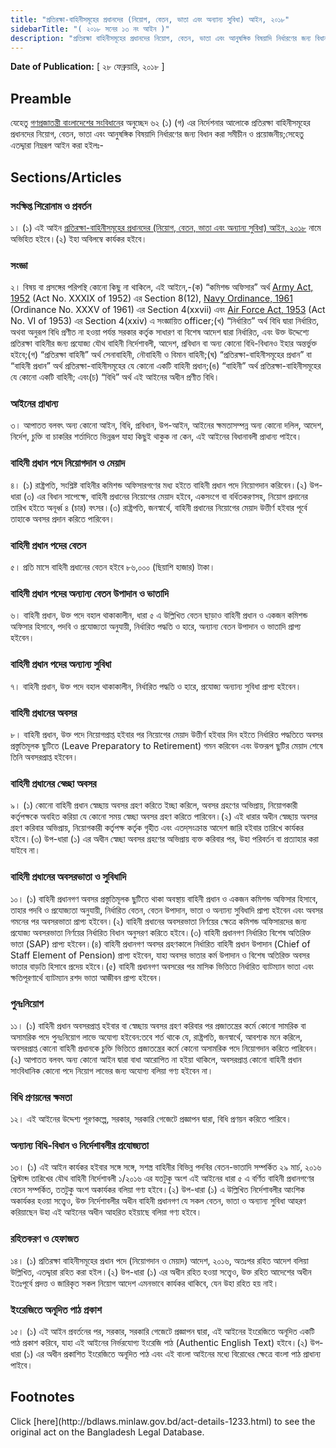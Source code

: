 ```yaml
---
title: "প্রতিরক্ষা-বাহিনীসমূহের প্রধানদের (নিয়োগ, বেতন, ভাতা এবং অন্যান্য সুবিধা) আইন, ২০১৮"
sidebarTitle: "( ২০১৮ সনের ১৩ নং আইন )"
description: "প্রতিরক্ষা বাহিনীসমূহের প্রধানদের নিয়োগ, বেতন, ভাতা এবং আনুষঙ্গিক বিষয়াদি নির্ধারণের জন্য বিধান প্রণয়নকল্পে প্রণীত আইন"
---
```


**Date of Publication:** [ ২৮ ফেব্রুয়ারি, ২০১৮ ]

## Preamble

যেহেতু [গণপ্রজাতন্ত্রী বাংলাদেশের সংবিধান](/act-957.html "গণপ্রজাতন্ত্রী বাংলাদেশের সংবিধান")ের অনুচ্ছেদ ৬২ (১) (গ) এর নির্দেশনার আলোকে প্রতিরক্ষা বাহিনীসমূহের প্রধানদের নিয়োগ, বেতন, ভাতা এবং আনুষঙ্গিক বিষয়াদি নির্ধারণের জন্য বিধান করা সমীচীন ও প্রয়োজনীয়;সেহেতু এতদ্দ্বারা নিম্নরূপ আইন করা হইলঃ-

## Sections/Articles

### সংক্ষিপ্ত শিরোনাম ও প্রবর্তন

১। (১) এই আইন [প্রতিরক্ষা-বাহিনীসমূহের প্রধানদের (নিয়োগ, বেতন, ভাতা এবং অন্যান্য সুবিধা) আইন, ২০১৮](/laws/volume-48/act-1233 "প্রতিরক্ষা-বাহিনীসমূহের প্রধানদের (নিয়োগ, বেতন, ভাতা এবং অন্যান্য সুবিধা) আইন, ২০১৮") নামে অভিহিত হইবে।(২) ইহা অবিলম্বে কার্যকর হইবে।

### সংজ্ঞা

২। বিষয় বা প্রসঙ্গের পরিপন্থি কোনো কিছু না থাকিলে, এই আইনে,-(ক) “কমিশন্ড অফিসার” অর্থ [Army Act, 1952](/laws/volume-11/act-248 "Army Act, 1952") (Act No. XXXIX of 1952) এর Section 8(12), [Navy Ordinance, 1961](/laws/volume-12/act-310 "Navy Ordinance, 1961") (Ordinance No. XXXV of 1961) এর Section 4(xxvii) এবং [Air Force Act, 1953](/laws/volume-11/act-256 "Air Force Act, 1953") (Act No. VI of 1953) এর Section 4(xxiv) এ সংজ্ঞায়িত officer;(খ) “নির্ধারিত” অর্থ বিধি দ্বারা নির্ধারিত, অথবা অনুরূপ বিধি প্রণীত না হওয়া পর্যন্ত সরকার কর্তৃক সাধারণ বা বিশেষ আদেশ দ্বারা নির্ধারিত, এবং উক্ত উদ্দেশ্যে প্রতিরক্ষা বাহিনীর জন্য প্রযোজ্য যৌথ বাহিনী নির্দেশাবলী, আদেশ, প্রবিধান বা অন্য কোনো বিধি-বিধানও ইহার অন্তর্ভুক্ত হইবে;(গ) “প্রতিরক্ষা বাহিনী” অর্থ সেনাবাহিনী, নৌবাহিনী ও বিমান বাহিনী;(ঘ) “প্রতিরক্ষা-বাহিনীসমূহের প্রধান” বা “বাহিনী প্রধান” অর্থ প্রতিরক্ষা-বাহিনীসমূহের যে কোনো একটি বাহিনী প্রধান;(ঙ) “বাহিনী” অর্থ প্রতিরক্ষা-বাহিনীসমূহের যে কোনো একটি বাহিনী; এবং(চ) “বিধি” অর্থ এই আইনের অধীন প্রণীত বিধি।

### আইনের প্রাধান্য

৩। আপাতত বলবৎ অন্য কোনো আইন, বিধি, প্রবিধান, উপ-আইন, আইনের ক্ষমতাসম্পন্ন অন্য কোনো দলিল, আদেশ, নির্দেশ, চুক্তি বা চাকরির শর্তাদিতে ভিন্নরূপ যাহা কিছুই থাকুক না কেন, এই আইনের বিধানাবলী প্রাধান্য পাইবে।

### বাহিনী প্রধান পদে নিয়োগদান ও মেয়াদ

৪। (১) রাষ্ট্রপতি, সংশ্লিষ্ট বাহিনীর কমিশন্ড অফিসারগণের মধ্য হইতে বাহিনী প্রধান পদে নিয়োগদান করিবেন।(২) উপ-ধারা (৩) এর বিধান সাপেক্ষে, বাহিনী প্রধানের নিয়োগের মেয়াদ হইবে, একসংগে বা বর্ধিতকরণসহ, নিয়োগ প্রদানের তারিখ হইতে অনূর্ধ্ব ৪ (চার) বৎসর।(৩) রাষ্ট্রপতি, জনস্বার্থে, বাহিনী প্রধানের নিয়োগের মেয়াদ উত্তীর্ণ হইবার পূর্বে তাহাকে অবসর প্রদান করিতে পারিবেন।

### বাহিনী প্রধান পদের বেতন

৫। প্রতি মাসে বাহিনী প্রধানের বেতন হইবে ৮৬,০০০ (ছিয়াশি হাজার) টাকা।

### বাহিনী প্রধান পদের অন্যান্য বেতন উপাদান ও ভাতাদি

৬। বাহিনী প্রধান, উক্ত পদে বহাল থাকাকালীন, ধারা ৫ এ উল্লিখিত বেতন ছাড়াও বাহিনী প্রধান ও একজন কমিশন্ড অফিসার হিসাবে, পদবি ও প্রযোজ্যতা অনুযায়ী, নির্ধারিত পদ্ধতি ও হারে, অন্যান্য বেতন উপাদান ও ভাতাদি প্রাপ্য হইবেন।

### বাহিনী প্রধান পদের অন্যান্য সুবিধা

৭। বাহিনী প্রধান, উক্ত পদে বহাল থাকাকালীন, নির্ধারিত পদ্ধতি ও হারে, প্রযোজ্য অন্যান্য সুবিধা প্রাপ্য হইবেন।

### বাহিনী প্রধানের অবসর

৮। বাহিনী প্রধান, উক্ত পদে নিয়োগপ্রাপ্ত হইবার পর নিয়োগের মেয়াদ উত্তীর্ণ হইবার দিন হইতে নির্ধারিত পদ্ধতিতে অবসর প্রস্তুতিমূলক ছুটিতে (Leave Preparatory to Retirement) গমন করিবেন এবং উক্তরূপ ছুটির মেয়াদ শেষে তিনি অবসরপ্রাপ্ত হইবেন।

### বাহিনী প্রধানের স্বেচ্ছা অবসর

৯। (১) কোনো বাহিনী প্রধান স্বেচ্ছায় অবসর গ্রহণ করিতে ইচ্ছা করিলে, অবসর গ্রহণের অভিপ্রায়, নিয়োগকারী কর্তৃপক্ষকে অবহিত করিয়া যে কোনো সময় স্বেচ্ছা অবসর গ্রহণ করিতে পারিবেন।(২) এই ধারার অধীন স্বেচ্ছায় অবসর গ্রহণ করিবার অভিপ্রায়, নিয়োগকারী কর্তৃপক্ষ কর্তৃক গৃহীত এবং এতদ্‌সংক্রান্ত আদেশ জারি হইবার তারিখে কার্যকর হইবে।(৩) উপ-ধারা (১) এর অধীন স্বেচ্ছা অবসর গ্রহণের অভিপ্রায় ব্যক্ত করিবার পর, উহা পরিবর্তন বা প্রত্যাহার করা যাইবে না।

### বাহিনী প্রধানের অবসরভাতা ও সুবিধাদি

১০। (১) বাহিনী প্রধানগণ অবসর প্রস্তুতিমূলক ছুটিতে থাকা অবস্থায় বাহিনী প্রধান ও একজন কমিশন্ড অফিসার হিসাবে, তাহার পদবি ও প্রযোজ্যতা অনুযায়ী, নির্ধারিত বেতন, বেতন উপাদান, ভাতা ও অন্যান্য সুবিধাদি প্রাপ্য হইবেন এবং অবসর গমনের পর অবসরভাতা প্রাপ্য হইবেন।(২) বাহিনী প্রধানের অবসরভাতা নির্ণয়ের ক্ষেত্রে কমিশন্ড অফিসারদের জন্য প্রযোজ্য অবসরভাতা নির্ণয়ের নির্ধারিত বিধান অনুসরণ করিতে হইবে।(৩) বাহিনী প্রধানগণ নির্ধারিত বিশেষ অতিরিক্ত ভাতা (SAP) প্রাপ্য হইবেন।(৪) বাহিনী প্রধানগণ অবসর গ্রহণকালে নির্ধারিত বাহিনী প্রধান উপাদান (Chief of Staff Element of Pension) প্রাপ্য হইবেন, যাহা অবসর ভাতার কর্ম উপাদান ও বিশেষ অতিরিক্ত অবসর ভাতার বাড়তি হিসাবে প্রদেয় হইবে।(৫) বাহিনী প্রধানগণ অবসরের পর মাসিক ভিত্তিতে নির্ধারিত ব্যাটম্যান ভাতা এবং ক্ষতিপূরণার্থে ব্যাটম্যান রশদ ভাতা আজীবন প্রাপ্য হইবেন।

### পুনঃনিয়োগ

১১। (১) বাহিনী প্রধান অবসরপ্রাপ্ত হইবার বা স্বেচ্ছায় অবসর গ্রহণ করিবার পর প্রজাতন্ত্রের কর্মে কোনো সামরিক বা অসামরিক পদে পুনঃনিয়োগ লাভে অযোগ্য হইবেন:তবে শর্ত থাকে যে, রাষ্ট্রপতি, জনস্বার্থে, আবশ্যক মনে করিলে, অবসরপ্রাপ্ত কোনো বাহিনী প্রধানকে চুক্তি ভিত্তিতে প্রজাতন্ত্রের কর্মে কোনো অসামরিক পদে নিয়োগদান করিতে পারিবেন।(২) আপাতত বলবৎ অন্য কোনো আইন দ্বারা বাধা আরোপিত না হইয়া থাকিলে, অবসরপ্রাপ্ত কোনো বাহিনী প্রধান সাংবিধানিক কোনো পদে নিয়োগ লাভের জন্য অযোগ্য বলিয়া গণ্য হইবেন না।

### বিধি প্রণয়নের ক্ষমতা

১২। এই আইনের উদ্দেশ্য পূরণকল্পে, সরকার, সরকারি গেজেটে প্রজ্ঞাপন দ্বারা, বিধি প্রণয়ন করিতে পারিবে।

### অন্যান্য বিধি-বিধান ও নির্দেশাবলীর প্রযোজ্যতা

১৩। (১) এই আইন কার্যকর হইবার সঙ্গে সঙ্গে, সশস্ত্র বাহিনীর বিভিন্ন পদবির বেতন-ভাতাদি সম্পর্কিত ২৯ মার্চ, ২০১৬ খ্রিস্টাব্দ তারিখের যৌথ বাহিনী নির্দেশাবলী ১/২০১৬ এর যতটুকু অংশ এই আইনের ধারা ৫ এ বর্ণিত বাহিনী প্রধানগণের বেতন সম্পর্কিত, ততটুকু অংশ অকার্যকর বলিয়া গণ্য হইবে।(২) উপ-ধারা (১) এ উল্লিখিত নির্দেশাবলীর আংশিক অকার্যকর হওয়া সত্ত্বেও, উক্ত নির্দেশাবলীর অধীন বাহিনী প্রধানগণ যে সকল বেতন, ভাতা ও অন্যান্য সুবিধা আহরণ করিয়াছেন উহা এই আইনের অধীন আহরিত হইয়াছে বলিয়া গণ্য হইবে।

### রহিতকরণ ও হেফাজত

১৪। (১) প্রতিরক্ষা বাহিনীসমূহের প্রধান পদে (নিয়োগদান ও মেয়াদ) আদেশ, ২০১৬, অতঃপর রহিত আদেশ বলিয়া উল্লিখিত, এতদ্দ্বারা রহিত করা হইল।(২) উপ-ধারা (১) এর অধীন রহিত হওয়া সত্ত্বেও, উক্ত রহিত আদেশের অধীন ইতঃপূর্বে প্রদত্ত ও জারিকৃত সকল নিয়োগ আদেশ এমনভাবে কার্যকর থাকিবে, যেন উহা রহিত হয় নাই।

### ইংরেজিতে অনূদিত পাঠ প্রকাশ

১৫। (১) এই আইন প্রবর্তনের পর, সরকার, সরকারি গেজেটে প্রজ্ঞাপন দ্বারা, এই আইনের ইংরেজিতে অনূদিত একটি পাঠ প্রকাশ করিবে, যাহা এই আইনের নির্ভরযোগ্য ইংরেজি পাঠ (Authentic English Text) হইবে।(২) উপ-ধারা (১) এর অধীন প্রকাশিত ইংরেজিতে অনূদিত পাঠ এবং এই বাংলা আইনের মধ্যে বিরোধের ক্ষেত্রে বাংলা পাঠ প্রাধান্য পাইবে।

## Footnotes

<Note>
  Click [here](http://bdlaws.minlaw.gov.bd/act-details-1233.html) to see the original act on the Bangladesh Legal Database.
</Note>
